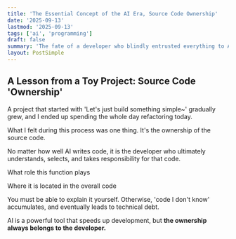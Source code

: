 ```yaml
---
title: 'The Essential Concept of the AI Era, Source Code Ownership'
date: '2025-09-13'
lastmod: '2025-09-13'
tags: ['ai', 'programming']
draft: false
summary: 'The fate of a developer who blindly entrusted everything to AI.'
layout: PostSimple
---
```


## A Lesson from a Toy Project: Source Code 'Ownership'

A project that started with 'Let's just build something simple~' gradually grew, and I ended up spending the whole day refactoring today.

What I felt during this process was one thing.
It's the ownership of the source code.

No matter how well AI writes code,
it is the developer who ultimately understands, selects, and takes responsibility for that code.

What role this function plays

Where it is located in the overall code

You must be able to explain it yourself.
Otherwise, 'code I don't know' accumulates,
and eventually leads to technical debt.

AI is a powerful tool that speeds up development,
but **the ownership always belongs to the developer.**
